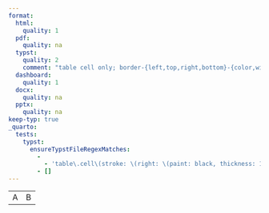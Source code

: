 ```yaml
---
format:
  html:
    quality: 1
  pdf:
    quality: na
  typst:
    quality: 2
    comment: "table cell only; border-{left,top,right,bottom}-{color,width} only"
  dashboard:
    quality: 1
  docx:
    quality: na
  pptx:
    quality: na
keep-typ: true
_quarto:
  tests:
    typst:
      ensureTypstFileRegexMatches:
        -
          - 'table\.cell\(stroke: \(right: \(paint: black, thickness: 1pt\)\)\)\[A\]'
        - []
---
```


```{=html}
<table>
    <tr><td style="border-right-width: 2px; border-right-color: black">A</td><td>B</td></tr>
</table>
```


